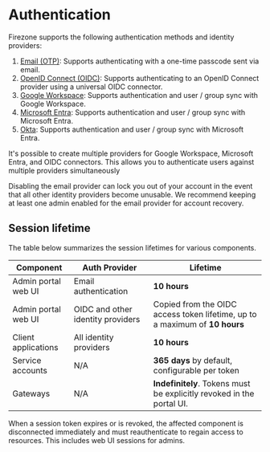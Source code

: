 
# Authentication

Firezone supports the following authentication methods and identity providers:

1. [Email (OTP)](/kb/authenticate/email): Supports authenticating with a
   one-time passcode sent via email.
1. [OpenID Connect (OIDC)](/kb/authenticate/oidc): Supports authenticating to an
   OpenID Connect provider using a universal OIDC connector.
1. [Google Workspace](/kb/authenticate/google): Supports authentication and user
   / group sync with Google Workspace.
1. [Microsoft Entra](/kb/authenticate/entra): Supports authentication and user /
   group sync with Microsoft Entra.
1. [Okta](/kb/authenticate/okta): Supports authentication and user / group sync
   with Microsoft Entra.

It's possible to create multiple providers for Google Workspace, Microsoft
Entra, and OIDC connectors. This allows you to authenticate users against
multiple providers simultaneously

<Alert color="warning">
  Disabling the email provider can lock you out of your account in the event
  that all other identity providers become unusable. We recommend keeping at
  least one admin enabled for the email provider for account recovery.
</Alert>

## Session lifetime

The table below summarizes the session lifetimes for various components.

| Component           | Auth Provider                     | Lifetime                                                                    |
| ------------------- | --------------------------------- | --------------------------------------------------------------------------- |
| Admin portal web UI | Email authentication              | **10 hours**                                                                |
| Admin portal web UI | OIDC and other identity providers | Copied from the OIDC access token lifetime, up to a maximum of **10 hours** |
| Client applications | All identity providers            | **10 hours**                                                                |
| Service accounts    | N/A                               | **365 days** by default, configurable per token                             |
| Gateways            | N/A                               | **Indefinitely**. Tokens must be explicitly revoked in the portal UI.       |

When a session token expires or is revoked, the affected component is
disconnected immediately and must reauthenticate to regain access to resources.
This includes web UI sessions for admins.
